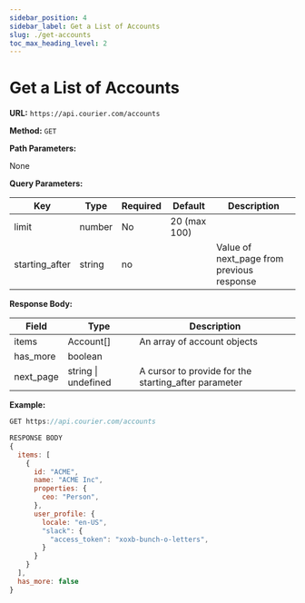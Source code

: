 ```yaml
---
sidebar_position: 4
sidebar_label: Get a List of Accounts
slug: ./get-accounts
toc_max_heading_level: 2
---
```


# Get a List of Accounts

**URL:** `https://api.courier.com/accounts`

**Method:** `GET`

**Path Parameters:**

None

**Query Parameters:**

| Key            | Type   | Required | Default      | Description                               |
| -------------- | ------ | -------- | ------------ | ----------------------------------------- |
| limit          | number | No       | 20 (max 100) |                                           |
| starting_after | string | no       |              | Value of next_page from previous response |

**Response Body:**

| Field     | Type                | Description                                          |
| --------- | ------------------- | ---------------------------------------------------- |
| items     | Account[]           | An array of account objects                          |
| has_more  | boolean             |                                                      |
| next_page | string \| undefined | A cursor to provide for the starting_after parameter |

**Example:**

```js
GET https://api.courier.com/accounts

RESPONSE BODY
{
  items: [
    {
      id: "ACME",
      name: "ACME Inc",
      properties: {
        ceo: "Person",
      },
      user_profile: {
        locale: "en-US",
        "slack": {
          "access_token": "xoxb-bunch-o-letters",
        }
      }
    }
  ],
  has_more: false
}
```
